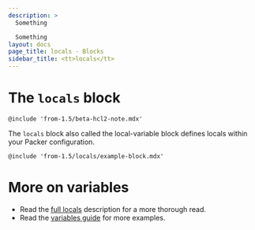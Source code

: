 ```yaml
---
description: >
  Something

  Something
layout: docs
page_title: locals - Blocks
sidebar_title: <tt>locals</tt>
---
```


# The `locals` block

`@include 'from-1.5/beta-hcl2-note.mdx'`

The `locals` block also called the local-variable block defines locals within
your Packer configuration. 

`@include 'from-1.5/locals/example-block.mdx'`

# More on variables

- Read the [full locals](/docs/from-1.5/locals) description for a more
  thorough read.
- Read the [variables guide](/guides/hcl/variables) for more examples.